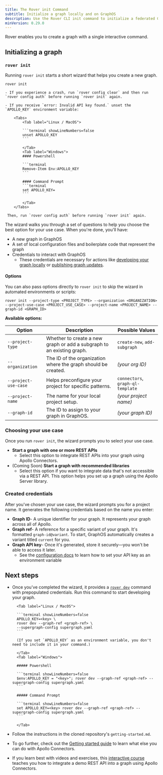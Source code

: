 ```yaml
---
title: The Rover init Command
subtitle: Initialize a graph locally and on GraphOS
description: Use the Rover CLI init command to initialize a federated GraphQL API using Apollo Federation and the GraphOS Router.
minVersion: 0.29.0
---
```


Rover enables you to create a graph with a single interactive command.

## Initializing a graph
### `rover init`

Running `rover init` starts a short wizard that helps you create a new graph.

```terminal showLineNumbers=false
rover init
```

<ExpansionPanel title="Experiencing issues?">

    - If you experience a crash, run `rover config clear` and then run `rover config auth` before running `rover init` again.

    - If you receive `error: Invalid API key found.` unset the `APOLLO_KEY` environment variable:

        <Tabs>
            <Tab label="Linux / MacOS">

            ```terminal showLineNumbers=false
            unset APOLLO_KEY
            ```

            </Tab>
            <Tab label="Windows">
            #### Powershell

            ```terminal
            Remove-Item Env:APOLLO_KEY
            ```

            #### Command Prompt
            ```terminal
            set APOLLO_KEY=
            ```

            </Tab>
        </Tabs>

     Then, run `rover config auth` before running `rover init` again.

</ExpansionPanel>

The wizard walks you through a set of questions to help you choose the best option for your use case. When you're done, you'll have:

- A new graph in GraphOS
- A set of local configuration files and boilerplate code that represent the graph 
- Credentials to interact with GraphOS
    - These credentials are necessary for actions like [developing your graph locally](/rover/commands/dev) or [publishing graph updates](/graphos/platform/schema-management/delivery/publish).

#### Options

You can also pass options directly to `rover init` to skip the wizard in automated environments or scripts:

```terminal showLineNumbers=false
rover init --project-type <PROJECT_TYPE> --organization <ORGANIZATION> --project-use-case <PROJECT_USE_CASE> --project-name <PROJECT_NAME> --graph-id <GRAPH_ID>
```

**Available options:**

| Option | Description | Possible Values |
| ------ | ----------- | --------------- |
| `--project-type` | Whether to create a new graph or add a subgraph to an existing graph. | `create-new`, `add-subgraph` |
| `--organization` | The ID of the organization where the graph should be created. | *(your org ID)* |
| `--project-use-case` | Helps preconfigure your project for specific patterns. | `connectors`, `graph-ql-template` |
| `--project-name` | The name for your local project setup. | *(your project name)* |
| `--graph-id` | The ID to assign to your graph in GraphOS. | *(your graph ID)* |

### Choosing your use case

Once you run `rover init`, the wizard prompts you to select your use case.

- **Start a graph with one or more REST APIs**
    - Select this option to integrate REST APIs into your graph using Apollo Connectors.
- (Coming Soon) **Start a graph with recommended libraries**
    - Select this option if you want to integrate data that's not accessible via a REST API. This option helps you set up a graph using the Apollo Server library.

### Created credentials

After you've chosen your use case, the wizard prompts you for a project name. It generates the following credentials based on the name you enter:

- **Graph ID**- A unique identifier for your graph. It represents your graph across all of Apollo.
- **Graph ref**- A reference for a specific variant of your graph. It's formatted `graph-id@variant`. To start, GraphOS automatically creates a variant titled `current` for you.
- **Graph API key**- Once it's generated, store it securely—you won't be able to access it later.
    - See the [configuration docs](/rover/configuring#with-an-environment-variable) to learn how to set your API key as an environment variable

## Next steps

- Once you've completed the wizard, it provides a [`rover dev`](./dev) command with prepopulated credentials. Run this command to start developing your graph.

    <Tabs>

        <Tab label="Linux / MacOS">

        ```terminal showLineNumbers=false
        APOLLO_KEY=<key> \
        rover dev --graph-ref <graph-ref> \
        --supergraph-config supergraph.yaml
        ```

        (If you set `APOLLO_KEY` as an environment variable, you don't need to include it in your command.)

        </Tab>
        <Tab label="Windows">

        ##### Powershell

        ```terminal showLineNumbers=false
        $env:APOLLO_KEY = "<key>"; rover dev --graph-ref <graph-ref> --supergraph-config supergraph.yaml
        ```

        ##### Command Prompt

        ```terminal showLineNumbers=false
        set APOLLO_KEY=<key> rover dev --graph-ref <graph-ref> --supergraph-config supergraph.yaml
        ```

        </Tab>

    </Tabs>


- Follow the instructions in the cloned repository's `getting-started.md`.
- To go further, check out the [Getting started guide](/graphos/get-started/guides/rest) to learn what else you can do with Apollo Connectors.
- If you learn best with videos and exercises, this [interactive course](https://www.apollographql.com/tutorials/connectors-intro-rest) teaches you how to integrate a demo REST API into a graph using Apollo Connectors.